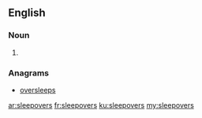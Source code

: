 ==English==

===Noun===
{{head|en|plural}}

# {{plural of|sleepover|lang=en}}

===Anagrams===
* [[oversleeps#English|oversleeps]]

[[ar:sleepovers]]
[[fr:sleepovers]]
[[ku:sleepovers]]
[[my:sleepovers]]